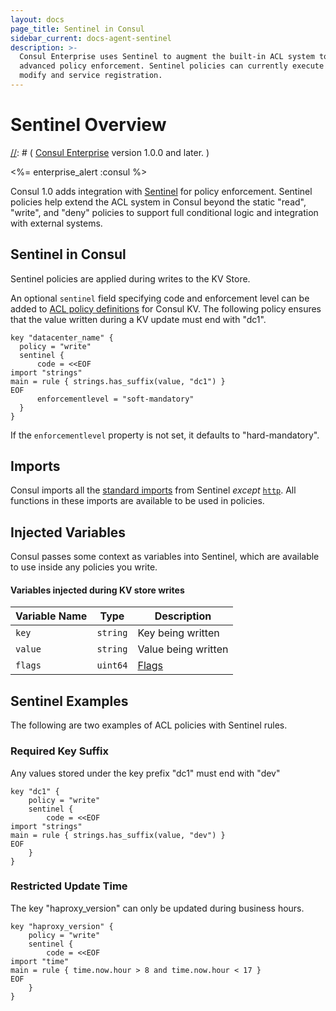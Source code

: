 ```yaml
---
layout: docs
page_title: Sentinel in Consul
sidebar_current: docs-agent-sentinel
description: >-
  Consul Enterprise uses Sentinel to augment the built-in ACL system to provide
  advanced policy enforcement. Sentinel policies can currently execute on KV
  modify and service registration.
---
```


# Sentinel Overview

[//]: # ' ~> The Sentinel functionality described here is available only in '

[//]: # ( [Consul Enterprise](https://www.hashicorp.com/products/consul/) version 1.0.0 and later. )

<%= enterprise_alert :consul %>

Consul 1.0 adds integration with [Sentinel](https://hashicorp.com/sentinel) for policy enforcement.
Sentinel policies help extend the ACL system in Consul beyond the static "read", "write", and "deny"
policies to support full conditional logic and integration with external systems.

## Sentinel in Consul

Sentinel policies are applied during writes to the KV Store.

An optional `sentinel` field specifying code and enforcement level can be added to [ACL policy definitions](/docs/agent/acl-rules.html#sentinel-integration) for Consul KV. The following policy ensures that the value written during a KV update must end with "dc1".

```text
key "datacenter_name" {
  policy = "write"
  sentinel {
      code = <<EOF
import "strings"
main = rule { strings.has_suffix(value, "dc1") }
EOF
      enforcementlevel = "soft-mandatory"
  }
}
```

If the `enforcementlevel` property is not set, it defaults to "hard-mandatory".

## Imports

Consul imports all the [standard imports](https://docs.hashicorp.com/sentinel/imports/) from Sentinel _except_ [`http`](https://docs.hashicorp.com/sentinel/imports/http/). All functions in these imports are available to be used in policies.

## Injected Variables

Consul passes some context as variables into Sentinel, which are available to use inside any policies you write.

#### Variables injected during KV store writes

| Variable Name | Type     | Description                 |
| ------------- | -------- | --------------------------- |
| `key`         | `string` | Key being written           |
| `value`       | `string` | Value being written         |
| `flags`       | `uint64` | [Flags](/api/kv.html#flags) |

## Sentinel Examples

The following are two examples of ACL policies with Sentinel rules.

### Required Key Suffix

Any values stored under the key prefix "dc1" must end with "dev"

```text
key "dc1" {
    policy = "write"
    sentinel {
        code = <<EOF
import "strings"
main = rule { strings.has_suffix(value, "dev") }
EOF
    }
}
```

### Restricted Update Time

The key "haproxy_version" can only be updated during business hours.

```text
key "haproxy_version" {
    policy = "write"
    sentinel {
        code = <<EOF
import "time"
main = rule { time.now.hour > 8 and time.now.hour < 17 }
EOF
    }
}
```
